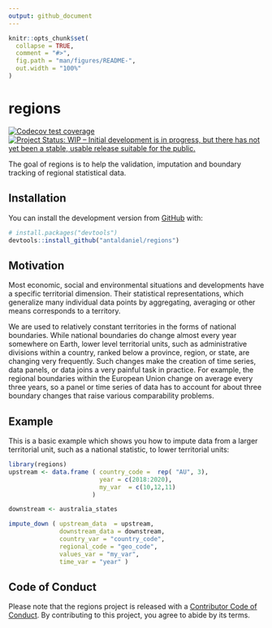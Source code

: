 ```yaml
---
output: github_document
---
```


<!-- README.md is generated from README.Rmd. Please edit that file -->

```r
knitr::opts_chunk$set(
  collapse = TRUE,
  comment = "#>",
  fig.path = "man/figures/README-",
  out.width = "100%"
)

```

# regions

<!-- badges: start -->
[![Codecov test coverage](https://codecov.io/gh/antaldaniel/regions/branch/master/graph/badge.svg)](https://codecov.io/gh/antaldaniel/regions?branch=master)
[![Project Status: WIP – Initial development is in progress, but there has not yet been a stable, usable release suitable for the public.](https://www.repostatus.org/badges/latest/wip.svg)](https://www.repostatus.org/#wip)


<!-- badges: end -->

The goal of regions is to help the validation, imputation and boundary tracking of regional statistical data.   

## Installation

You can install the development version from [GitHub](https://github.com/) with:

```r
# install.packages("devtools")
devtools::install_github("antaldaniel/regions")
```

## Motivation

Most economic, social and environmental situations and developments have a specific territorial dimension. Their statistical representations, which generalize many individual data points by aggregating, averaging or other means corresponds to a territory.

We are used to relatively constant territories in the forms of national boundaries. While national boundaries do change almost every year somewhere on Earth, lower level territorial units, such as administrative divisions within a country, ranked below a province, region, or state, are changing very frequently. Such changes make the creation of time series, data panels, or data joins a very painful task in practice. For example, the regional boundaries within the European Union change on average every three years, so a panel or time series of data has to account for about three boundary changes that raise various comparability problems.

## Example

This is a basic example which shows you how to impute data from a larger territorial unit, such as a national statistic, to lower territorial units:

```r
library(regions)
upstream <- data.frame ( country_code =  rep( "AU", 3),
                         year = c(2018:2020),
                         my_var  = c(10,12,11)
                       )

downstream <- australia_states

impute_down ( upstream_data  = upstream,
              downstream_data = downstream,
              country_var = "country_code",
              regional_code = "geo_code",
              values_var = "my_var",
              time_var = "year" )
```


## Code of Conduct

Please note that the regions project is released with a [Contributor Code of Conduct](https://contributor-covenant.org/version/2/0/CODE_OF_CONDUCT.html). By contributing to this project, you agree to abide by its terms.

